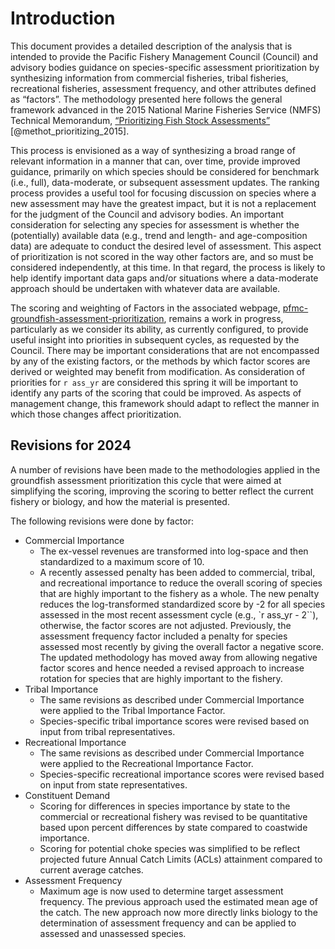 # Introduction

This document provides a detailed description of the analysis that is intended to provide the Pacific Fishery Management Council (Council) and advisory bodies guidance on species-specific assessment prioritization by synthesizing information from commercial fisheries, tribal fisheries, recreational fisheries, assessment frequency, and other attributes defined as "factors". The methodology presented here follows the general framework advanced in the 2015 National Marine Fisheries Service (NMFS) Technical Memorandum, ["Prioritizing Fish Stock Assessments"](https://www.st.nmfs.noaa.gov/Assets/stock/documents/PrioritizingFishStockAssessments_FinalWeb.pdf) [@methot_prioritizing_2015].  

This process is envisioned as a way of synthesizing a broad range of relevant information in a manner that can, over time, provide improved guidance, primarily on which species should be considered for benchmark (i.e., full), data-moderate, or subsequent assessment updates. The ranking process provides a useful tool for focusing discussion on species where a new assessment may have the greatest impact, but it is not a replacement for the judgment of the Council and advisory bodies. An important consideration for selecting any species for assessment is whether the (potentially) available data (e.g., trend and length- and age-composition data) are adequate to conduct the desired level of assessment. This aspect of prioritization is not scored in the way other factors are, and so must be considered independently, at this time. In that regard, the process is likely to help identify important data gaps and/or situations where a data-moderate approach should be undertaken with whatever data are available.

The scoring and weighting of Factors in the associated webpage, [pfmc-groundfish-assessment-prioritization](https://connect.fisheries.noaa.gov/pfmc-groundfish-assessment-prioritization/), remains a work in progress, particularly as we consider its ability, as currently configured, to provide useful insight into priorities in subsequent cycles, as requested by the Council. There may be important considerations that are not encompassed by any of the existing factors, or the methods by which factor scores are derived or weighted may benefit from modification. As consideration of priorities for `r ass_yr` are considered this spring it will be important to identify any parts of the scoring that could be improved. As aspects of management change, this framework should adapt to reflect the manner in which those changes affect prioritization.  

## Revisions for 2024

A number of revisions have been made to the methodologies applied in the groundfish assessment prioritization this cycle that were aimed at simplifying the scoring, improving the scoring to better reflect the current fishery or biology, and how the material is presented.

The following revisions were done by factor:

* Commercial Importance
  + The ex-vessel revenues are transformed into log-space and then standardized to a maximum score of 10.
  + A recently assessed penalty has been added to commercial, tribal, and recreational importance to reduce the overall scoring of species that are highly important to the fishery as a whole. The new penalty reduces the log-transformed standardized score by -2 for all species assessed in the most recent assessment cycle (e.g., `r ass_yr - 2``), otherwise, the factor scores are not adjusted. Previously, the assessment frequency factor included a penalty for species assessed most recently by giving the overall factor a negative score.  The updated methodology has moved away from allowing negative factor scores and hence needed a revised approach to increase rotation for species that are highly important to the fishery.  


* Tribal Importance
  + The same revisions as described under Commercial Importance were applied to the Tribal Importance Factor.
  + Species-specific tribal importance scores were revised based on input from tribal representatives.

* Recreational Importance
  + The same revisions as described under Commercial Importance were applied to the Recreational Importance Factor.
  + Species-specific recreational importance scores were revised based on input from state representatives.

* Constituent Demand
  + Scoring for differences in species importance by state to the commercial or recreational fishery was revised to be quantitative based upon percent differences by state compared to coastwide importance.
  + Scoring for potential choke species was simplified to be reflect projected future Annual Catch Limits (ACLs) attainment compared to current average catches.

* Assessment Frequency
  + Maximum age is now used to determine target assessment frequency. The previous approach used the estimated mean age of the catch. The new approach now more directly links biology to the determination of assessment frequency and can be applied to assessed and unassessed species.


\newpage